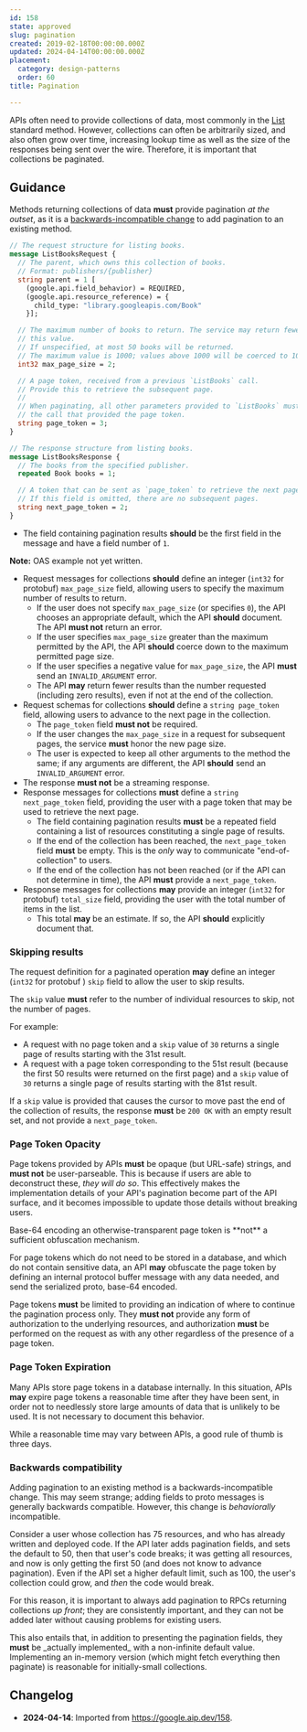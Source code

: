 ```yaml
---
id: 158
state: approved
slug: pagination
created: 2019-02-18T00:00:00.000Z
updated: 2024-04-14T00:00:00.000Z
placement:
  category: design-patterns
  order: 60
title: Pagination

--- 
```



APIs often need to provide collections of data, most commonly in the [List][]
standard method. However, collections can often be arbitrarily sized, and also
often grow over time, increasing lookup time as well as the size of the
responses being sent over the wire. Therefore, it is important that collections
be paginated.

## Guidance

Methods returning collections of data <b class="font-extrabold	text-red-700">must</b> provide pagination _at the outset_,
as it is a [backwards-incompatible change](#backwards-compatibility) to add
pagination to an existing method.


<Tabs>
  <TabItem label="Protocol Buffers">
  
  
  ```proto
  // The request structure for listing books.
  message ListBooksRequest {
    // The parent, which owns this collection of books.
    // Format: publishers/{publisher}
    string parent = 1 [
      (google.api.field_behavior) = REQUIRED,
      (google.api.resource_reference) = {
        child_type: "library.googleapis.com/Book"
      }];
  
    // The maximum number of books to return. The service may return fewer than
    // this value.
    // If unspecified, at most 50 books will be returned.
    // The maximum value is 1000; values above 1000 will be coerced to 1000.
    int32 max_page_size = 2;
  
    // A page token, received from a previous `ListBooks` call.
    // Provide this to retrieve the subsequent page.
    //
    // When paginating, all other parameters provided to `ListBooks` must match
    // the call that provided the page token.
    string page_token = 3;
  }
  
  // The response structure from listing books.
  message ListBooksResponse {
    // The books from the specified publisher.
    repeated Book books = 1;
  
    // A token that can be sent as `page_token` to retrieve the next page.
    // If this field is omitted, there are no subsequent pages.
    string next_page_token = 2;
  }
  ```
  
  - The field containing pagination results <b class="font-extrabold	text-yellow-700">should</b> be the first field in
    the message and have a field number of `1`.
  
  
  </TabItem>
  <TabItem label="OpenAPI 3.0">
  
  
  **Note:** OAS example not yet written.
  
  
  </TabItem>
</Tabs>
    

- Request messages for collections <b class="font-extrabold	text-yellow-700">should</b> define an integer (`int32` for
protobuf) `max_page_size` field, allowing users to specify the maximum number of
results to return.
  - If the user does not specify `max_page_size` (or specifies `0`), the API
    chooses an appropriate default, which the API <b class="font-extrabold	text-yellow-700">should</b> document. The API
    <b class="font-extrabold	text-red-700">must not</b> return an error.
  - If the user specifies `max_page_size` greater than the maximum permitted by the
    API, the API <b class="font-extrabold	text-yellow-700">should</b> coerce down to the maximum permitted page size.
  - If the user specifies a negative value for `max_page_size`, the API <b class="font-extrabold	text-red-700">must</b>
    send an `INVALID_ARGUMENT` error.
  - The API <b class="font-extrabold text-green-700">may</b> return fewer results than the number requested (including
    zero results), even if not at the end of the collection.
- Request schemas for collections <b class="font-extrabold	text-yellow-700">should</b> define a `string page_token`
  field, allowing users to advance to the next page in the collection.
  - The `page_token` field <b class="font-extrabold	text-red-700">must not</b> be required.
  - If the user changes the `max_page_size` in a request for subsequent pages, the
    service <b class="font-extrabold	text-red-700">must</b> honor the new page size.
  - The user is expected to keep all other arguments to the method the same; if
    any arguments are different, the API <b class="font-extrabold	text-yellow-700">should</b> send an `INVALID_ARGUMENT`
    error.
- The response <b class="font-extrabold	text-red-700">must not</b> be a streaming response.
- Response messages for collections <b class="font-extrabold	text-red-700">must</b> define a
  `string next_page_token` field, providing the user with a page token that may
  be used to retrieve the next page.
  - The field containing pagination results <b class="font-extrabold	text-red-700">must</b> be a repeated
    field containing a list of resources constituting a single page of results.
  - If the end of the collection has been reached, the `next_page_token` field
    <b class="font-extrabold	text-red-700">must</b> be empty. This is the _only_ way to communicate
    "end-of-collection" to users.
  - If the end of the collection has not been reached (or if the API can not
    determine in time), the API <b class="font-extrabold	text-red-700">must</b> provide a `next_page_token`.
- Response messages for collections <b class="font-extrabold text-green-700">may</b> provide an integer (`int32` for
protobuf) `total_size` field, providing the user with the total number of items
in the list.
  - This total <b class="font-extrabold text-green-700">may</b> be an estimate. If so, the API <b class="font-extrabold	text-yellow-700">should</b> explicitly
    document that.

### Skipping results

The request definition for a paginated operation <b class="font-extrabold text-green-700">may</b> define an integer
(`int32` for protobuf ) `skip` field to allow the user to skip results.

The `skip` value <b class="font-extrabold	text-red-700">must</b> refer to the number of individual resources to skip,
not the number of pages.

For example:

- A request with no page token and a `skip` value of `30` returns a single page
  of results starting with the 31st result.
- A request with a page token corresponding to the 51st result (because the
  first 50 results were returned on the first page) and a `skip` value of `30`
  returns a single page of results starting with the 81st result.

If a `skip` value is provided that causes the cursor to move past the end of
the collection of results, the response <b class="font-extrabold	text-red-700">must</b> be `200 OK` with an empty
result set, and not provide a `next_page_token`.

### Page Token Opacity

Page tokens provided by APIs <b class="font-extrabold	text-red-700">must</b> be opaque (but URL-safe) strings, and
<b class="font-extrabold	text-red-700">must not</b> be user-parseable. This is because if users are able to
deconstruct these, _they will do so_. This effectively makes the implementation
details of your API's pagination become part of the API surface, and it becomes
impossible to update those details without breaking users.

<Aside type="danger" title="Warning">
  Base-64 encoding an otherwise-transparent page token is **not** a
  sufficient obfuscation mechanism.
</Aside>

For page tokens which do not need to be stored in a database, and which do not
contain sensitive data, an API <b class="font-extrabold text-green-700">may</b> obfuscate the page token by defining an
internal protocol buffer message with any data needed, and send the serialized
proto, base-64 encoded.

Page tokens <b class="font-extrabold	text-red-700">must</b> be limited to providing an indication of where to continue
the pagination process only. They <b class="font-extrabold	text-red-700">must not</b> provide any form of
authorization to the underlying resources, and authorization <b class="font-extrabold	text-red-700">must</b> be
performed on the request as with any other regardless of the presence of a page
token.

### Page Token Expiration

Many APIs store page tokens in a database internally. In this situation, APIs
<b class="font-extrabold text-green-700">may</b> expire page tokens a reasonable time after they have been sent, in
order not to needlessly store large amounts of data that is unlikely to be
used. It is not necessary to document this behavior.

<Aside type="note" title="Note">
  While a reasonable time may vary between APIs, a good rule of thumb
  is three days.
</Aside>

### Backwards compatibility

Adding pagination to an existing method is a backwards-incompatible change. This
may seem strange; adding fields to proto messages is generally backwards
compatible. However, this change is _behaviorally_ incompatible.

Consider a user whose collection has 75 resources, and who has already written
and deployed code. If the API later adds pagination fields, and sets the
default to 50, then that user's code breaks; it was getting all resources, and
now is only getting the first 50 (and does not know to advance pagination).
Even if the API set a higher default limit, such as 100, the user's collection
could grow, and _then_ the code would break.

For this reason, it is important to always add pagination to RPCs returning
collections _up front_; they are consistently important, and they can not be
added later without causing problems for existing users.

<Aside type="danger" title="Warning">
  This also entails that, in addition to presenting the pagination
  fields, they <b class="font-extrabold	text-red-700">must</b> be _actually implemented_ with a non-infinite default
  value. Implementing an in-memory version (which might fetch everything then
  paginate) is reasonable for initially-small collections.
</Aside>

[list]: ./list

## Changelog

- **2024-04-14**: Imported from https://google.aip.dev/158.